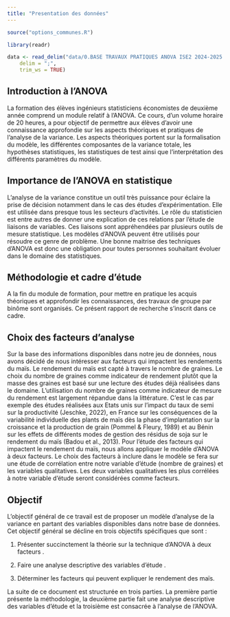 ```yaml
---
title: "Presentation des données"
---
```


```r
source("options_communes.R")
```

```r
library(readr)

```

```r
data <- read_delim("data/0.BASE TRAVAUX PRATIQUES ANOVA ISE2 2024-2025.csv", 
    delim = ";", 
    trim_ws = TRUE)

```

## Introduction à l’ANOVA

La formation des élèves ingénieurs statisticiens économistes de deuxième année comprend un module relatif à l’ANOVA. Ce cours, d’un volume horaire de 20 heures, a pour objectif de permettre aux élèves d’avoir une connaissance approfondie sur les aspects théoriques et pratiques de l’analyse de la variance. Les aspects théoriques portent sur la formalisation du modèle, les différentes composantes de la variance totale, les hypothèses statistiques, les statistiques de test ainsi que l’interprétation des différents paramètres du modèle.

## Importance de l’ANOVA en statistique

L’analyse de la variance constitue un outil très puissance pour éclaire la prise de décision notamment dans le cas des études d’expérimentation. Elle est utilisée dans presque tous les secteurs d’activités. Le rôle du statisticien est entre autres de donner une explication de ces relations par l’étude de liaisons de variables. Ces liaisons sont appréhendées par plusieurs outils de mesure statistique. Les modèles d’ANOVA peuvent être utilisés pour résoudre ce genre de problème. Une bonne maitrise des techniques d’ANOVA est donc une obligation pour toutes personnes souhaitant évoluer dans le domaine des statistiques.

## Méthodologie et cadre d’étude

A la fin du module de formation, pour mettre en pratique les acquis théoriques et approfondir les connaissances, des travaux de groupe par binôme sont organisés. Ce présent rapport de recherche s’inscrit dans ce cadre.

## Choix des facteurs d’analyse

Sur la base des informations disponibles dans notre jeu de données, nous avons décidé de nous intéresser aux facteurs qui impactent les rendements du maïs. Le rendement du maïs est capté à travers le nombre de graines. Le choix du nombre de graines comme indicateur de rendement plutôt que la masse des graines est basé sur une lecture des études déjà réalisées dans le domaine. L’utilisation du nombre de graines comme indicateur de mesure du rendement est largement répandue dans la littérature. C’est le cas par exemple des études réalisées aux Etats unis sur l’impact du taux de semi sur la productivité (Jeschke, 2022), en France sur les conséquences de la variabilité individuelle des plants de maïs dès la phase d'implantation sur la croissance et la production de grain (Pommel & Fleury, 1989) et au Bénin sur les effets de différents modes de gestion des résidus de soja sur le rendement du maïs (Badou et al., 2013). Pour l’étude des facteurs qui impactent le rendement du maïs, nous allons appliquer le modèle d’ANOVA à deux facteurs. Le choix des facteurs à inclure dans le modèle se fera sur une étude de corrélation entre notre variable d’étude (nombre de graines) et les variables qualitatives. Les deux variables qualitatives les plus corrélées à notre variable d’étude seront considérées comme facteurs.

## Objectif

L’objectif général de ce travail est de proposer un modèle d’analyse de la variance en partant des variables disponibles dans notre base de données. Cet objectif général se décline en trois objectifs spécifiques que sont :

1.  Présenter succinctement la théorie sur la technique d’ANOVA à deux facteurs .

2.  Faire une analyse descriptive des variables d’étude .

3.  Déterminer les facteurs qui peuvent expliquer le rendement des maïs.

::: note
La suite de ce document est structurée en trois parties. La première partie présente la méthodologie, la deuxième partie fait une analyse descriptive des variables d’étude et la troisième est consacrée à l’analyse de l’ANOVA.
:::
